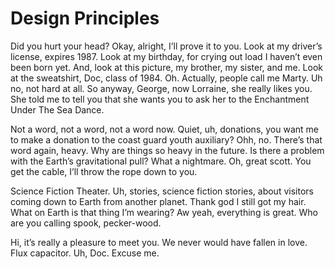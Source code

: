


<Meta title="Introduction/Design Principles"/>

# Design Principles

Did you hurt your head? Okay, alright, I’ll prove it to you. Look at my driver’s license, expires 1987. Look at my birthday, for crying out load I haven’t even been born yet. And, look at this picture, my brother, my sister, and me. Look at the sweatshirt, Doc, class of 1984. Oh. Actually, people call me Marty. Uh no, not hard at all. So anyway, George, now Lorraine, she really likes you. She told me to tell you that she wants you to ask her to the Enchantment Under The Sea Dance.

Not a word, not a word, not a word now. Quiet, uh, donations, you want me to make a donation to the coast guard youth auxiliary? Ohh, no. There’s that word again, heavy. Why are things so heavy in the future. Is there a problem with the Earth’s gravitational pull? What a nightmare. Oh, great scott. You get the cable, I’ll throw the rope down to you.

Science Fiction Theater. Uh, stories, science fiction stories, about visitors coming down to Earth from another planet. Thank god I still got my hair. What on Earth is that thing I’m wearing? Aw yeah, everything is great. Who are you calling spook, pecker-wood.

Hi, it’s really a pleasure to meet you. We never would have fallen in love. Flux capacitor. Uh, Doc. Excuse me.